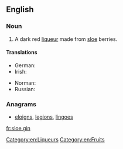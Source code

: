 {{also|sloeg in}}
==English==
{{wikipedia}}

===Noun===
{{en-noun|head=[[sloe]] [[gin]]}}

# A dark red [[liqueur]] made from [[sloe]] berries.

====Translations====
{{trans-top|liqueur}}
* German: {{t|de|Schlehenlikör|m}}
* Irish: {{t|ga|biotáille airní|f}}
{{trans-mid}}
* Norman: {{t|nrf|dginne sus des preunelles|m}} {{qualifier|Jersey}}
* Russian: {{t-check|ru|[[терно́вый]] [[джи́н]]|m}} {{attention|ru|2=was "[[терновый]] [[джин]]" - assumed sum-of-parts; if an idiom, remove the wikilinks to the individual words. see [[User:Kephir/gadgets/xte#Translation_fixing]]}}
{{trans-bottom}}

===Anagrams===
* [[eloigns#English|eloigns]], [[legions#English|legions]], [[lingoes#English|lingoes]]

[[Category:en:Liqueurs]]
[[Category:en:Fruits]]

[[fr:sloe gin]]
